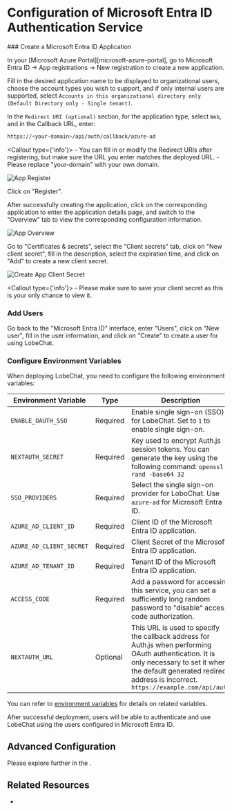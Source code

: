 # Configuration of Microsoft Entra ID Authentication Service

<Steps>
  ### Create a Microsoft Entra ID Application

  In your [Microsoft Azure Portal][microsoft-azure-portal], go to Microsoft Entra ID -> App registrations -> New registration to create a new application.

  Fill in the desired application name to be displayed to organizational users, choose the account types you wish to support, and if only internal users are supported, select `Accounts in this organizational directory only (Default Directory only - Single tenant)`.

  In the `Redirect URI (optional)` section, for the application type, select `Web`, and in the Callback URL, enter:

  ```bash
  https://<your-domain>/api/auth/callback/azure-ad
  ```

  <Callout type={'info'}>
    - You can fill in or modify the Redirect URIs after registering, but make sure the URL you enter matches the deployed URL.
    - Please replace "your-domain" with your own domain.
  </Callout>

  ![App Register](https://github.com/lobehub/lobe-chat/assets/13883964/4f9d83bd-b3fc-4abc-bcf4-ccbad65c219d)
  
  Click on "Register".

  After successfully creating the application, click on the corresponding application to enter the application details page, and switch to the "Overview" tab to view the corresponding configuration information.

  ![App Overview](https://github.com/lobehub/lobe-chat/assets/13883964/48a0b702-05bd-4ce4-a007-a8ad00a36e5a)

  Go to "Certificates & secrets", select the "Client secrets" tab, click on "New client secret", fill in the description, select the expiration time, and click on "Add" to create a new client secret.

  ![Create App Client Secret](https://github.com/lobehub/lobe-chat/assets/13883964/c9d66fa0-158c-4bd3-a1fa-969e638259d2)

  <Callout type={'info'}>
    - Please make sure to save your client secret as this is your only chance to view it.
  </Callout>


  ### Add Users

  Go back to the "Microsoft Entra ID" interface, enter "Users", click on "New user", fill in the user information, and click on "Create" to create a user for using LobeChat.

  ### Configure Environment Variables

  When deploying LobeChat, you need to configure the following environment variables:

| Environment Variable     | Type     | Description                                                                                                                                                                                                                |
| ------------------------ | -------- | -------------------------------------------------------------------------------------------------------------------------------------------------------------------------------------------------------------------------- |
| `ENABLE_OAUTH_SSO`       | Required | Enable single sign-on (SSO) for LobeChat. Set to `1` to enable single sign-on.                                                                                                                                             |
| `NEXTAUTH_SECRET`        | Required | Key used to encrypt Auth.js session tokens. You can generate the key using the following command: `openssl rand -base64 32`                                                                                                |
| `SSO_PROVIDERS`          | Required | Select the single sign-on provider for LoboChat. Use `azure-ad` for Microsoft Entra ID.                                                                                                                                    |  |
| `AZURE_AD_CLIENT_ID`     | Required | Client ID of the Microsoft Entra ID application.                                                                                                                                                                           |
| `AZURE_AD_CLIENT_SECRET` | Required | Client Secret of the Microsoft Entra ID application.                                                                                                                                                                       |
| `AZURE_AD_TENANT_ID`     | Required | Tenant ID of the Microsoft Entra ID application.                                                                                                                                                                           |
| `ACCESS_CODE`            | Required | Add a password for accessing this service, you can set a sufficiently long random password to "disable" access code authorization.                                                                                         |
| `NEXTAUTH_URL`           | Optional | This URL is used to specify the callback address for Auth.js when performing OAuth authentication. It is only necessary to set it when the default generated redirect address is incorrect. `https://example.com/api/auth` |

<Callout>You can refer to [environment variables](/en/self-hosting/environment-variable#microsoft-entra-id) for details on related variables.</Callout>
</Steps>

<Callout>After successful deployment, users will be able to authenticate and use LobeChat using the users configured in Microsoft Entra ID.</Callout>

## Advanced Configuration

Please explore further in the .

## Related Resources

- 